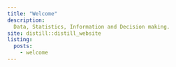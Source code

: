 ```yaml
---
title: "Welcome"
description:
  Data, Statistics, Information and Decision making.
site: distill::distill_website
listing: 
  posts:
    - welcome
---
```

